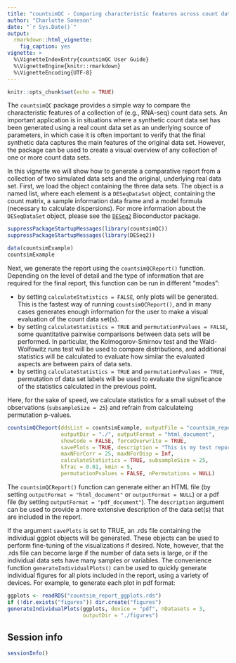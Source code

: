 ```yaml
---
title: "countsimQC - Comparing characteristic features across count data sets"
author: "Charlotte Soneson"
date: "`r Sys.Date()`"
output:
  rmarkdown::html_vignette:
    fig_caption: yes
vignette: >
  %\VignetteIndexEntry{countsimQC User Guide}
  %\VignetteEngine{knitr::rmarkdown}
  %\VignetteEncoding{UTF-8}
---
```


```r
knitr::opts_chunk$set(echo = TRUE)
```

The `countsimQC` package provides a simple way to compare the characteristic 
features of a collection of (e.g., RNA-seq) count data sets. An important
application is in situations where a synthetic count data set has been generated
using a real count data set as an underlying source of parameters, in which case
it is often important to verify that the final synthetic data captures the main 
features of the original data set. However, the package can be used to create a 
visual overview of any collection of one or more count data sets.

In this vignette we will show how to generate a comparative report from a 
collection of two simulated data sets and the original, underlying real data 
set. First, we load the object containing the three data sets. The object is a 
named list, where each element is a `DESeqDataSet` object, containing the count 
matrix, a sample information data frame and a model formula (necessary to 
calculate dispersions). For more information about the `DESeqDataSet` object, 
please see the
[`DESeq2`](http://bioconductor.org/packages/release/bioc/html/DESeq2.html)
Bioconductor package.

```r
suppressPackageStartupMessages(library(countsimQC))
suppressPackageStartupMessages(library(DESeq2))

data(countsimExample)
countsimExample
```

Next, we generate the report using the `countsimQCReport()` function. Depending
on the level of detail and the type of information that are required for the
final report, this function can be run in different "modes":

- by setting `calculateStatistics = FALSE`, only plots will be generated. This
is the fastest way of running `countsimQCReport()`, and in many cases generates
enough information for the user to make a visual evaluation of the count data
set(s).
- by setting `calculateStatistics = TRUE` and `permutationPvalues = FALSE`, some
quantitative pairwise comparisons between data sets will be performed. In
particular, the Kolmogorov-Smirnov test and the Wald-Wolfowitz runs test will be
used to compare distributions, and additional statistics will be calculated to
evaluate how similar the evaluated aspects are between pairs of data sets.
- by setting `calculateStatistics = TRUE` and `permutationPvalues = TRUE`,
permutation of data set labels will be used to evaluate the significance of the
statistics calculated in the previous point.

Here, for the sake of speed, we calculate statistics for a small subset of the
observations (`subsampleSize = 25`) and refrain from calculateing permutation
p-values.

```r
countsimQCReport(ddsList = countsimExample, outputFile = "countsim_report.html", 
                 outputDir = "./", outputFormat = "html_document", 
                 showCode = FALSE, forceOverwrite = TRUE,
                 savePlots = TRUE, description = "This is my test report.", 
                 maxNForCorr = 25, maxNForDisp = Inf, 
                 calculateStatistics = TRUE, subsampleSize = 25,
                 kfrac = 0.01, kmin = 5, 
                 permutationPvalues = FALSE, nPermutations = NULL)
```

The `countsimQCReport()` function can generate either an HTML file (by setting
`outputFormat = "html_document"` or `outputFormat = NULL`) or a pdf file (by
setting `outputFormat = "pdf_document"`). The `description` argument can be used
to provide a more extensive description of the data set(s) that are included in
the report.

If the argument `savePlots` is set to TRUE, an .rds file containing the 
individual ggplot objects will be generated. These objects can be used to
perform fine-tuning of the visualizations if desired. Note, however, that the
.rds file can become large if the number of data sets is large, or if the
individual data sets have many samples or variables. The convenience function 
`generateIndividualPlots()` can be used to quickly generate individual figures
for all plots included in the report, using a variety of devices. For example,
to generate each plot in pdf format:

```r
ggplots <- readRDS("countsim_report_ggplots.rds")
if (!dir.exists("figures")) dir.create("figures")
generateIndividualPlots(ggplots, device = "pdf", nDatasets = 3, 
                        outputDir = "./figures")
```

## Session info

```r
sessionInfo()
```

